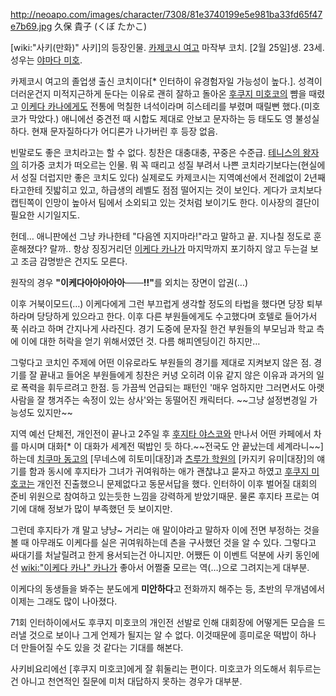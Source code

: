 http://neoapo.com/images/character/7308/81e3740199e5e981ba33fd65f47e7b69.jpg
久保 貴子 (くぼ たかこ)

[wiki:"사키(만화)" 사키]의 등장인물. [[카제코시 여고]] 마작부 코치. [2월 25일]생. 23세. 성우는 [[야마다 미호]].

카제코시 여고의 졸업생 출신 코치이다[* 인터하이 유경험자일 가능성이 높다.]. 성격이 더러운건지 미적지근하게 둔다는 이유로 괜히 잘하고 돌아온 [[후쿠지 미호코]]의 뺨을 때렸고 [[이케다 카나]]에게도 전통에 먹칠한 녀석이라며 히스테리를 부렸며 때릴뻔 했다.(미호코가 막았다.)
애니에선 중견전 때 시합도 제대로 안보고 문자하는 등 태도도 영 불성실하다. 현재 문자질하다가 어디론가 나가버린 후 등장 없음.

빈말로도 좋은 코치라고는 할 수 없다. 칭찬은 대충대충, 꾸중은 수준급. [[테니스의 왕자]]의 히가중 코치가 떠오르는 인물. 뭐 꼭 때리고 성질 부려서 나쁜 코치라기보다는(현실에서 성질 더럽지만 좋은 코치도 있다) 실제로도 카제코시는 지역예선에서 전례없이 2년째 타고한테 짓밟히고 있고, 하급생의 레벨도 점점 떨어지는 것이 보인다. 게다가 코치보다 캡틴쪽이 인망이 높아서 팀에서 소외되고 있는 것처럼 보이기도 한다. 이사장의 결단이 필요한 시기일지도.   

헌데… 애니판에선 그냥 카나한테 "다음엔 지지마라!"라고 말하고 끝. 지나칠 정도로 훈훈해졌다? 랄까.. 항상 징징거리던 [[이케다 카나]]가 마지막까지 포기하지 않고 두는걸 보고 조금 감명받은 건지도 모른다.

원작의 경우 '''"이케다아아아아아───!!"'''를 외치는 장면이 압권(…)

이후 거북이모드(…) 이케다에게 그런 부끄럽게 생각할 정도의 타법을 했다면 당장 퇴부하라며 당당하게 있으라고 한다. 이후 다른 부원들에게도 수고했다며 호텔로 들어가서 푹 쉬라고 하며 간지나게 사라진다. 경기 도중에 문자질 한건 부원들의 부모님과 학교 측에 이에 대한 허락을 얻기 위해서였던 것. 다름 해피엔딩이긴 하지만…

그렇다고 코치인 주제에 어떤 이유로라도 부원들의 경기를 제대로 지켜보지 않은 점. 경기를 잘 끝내고 들어온 부원들에게 칭찬은 커녕 오히려 이유 같지 않은 이유과 과거의 일로 폭력을 휘두르려고 한점. 등 가끔씩 언급되는 패턴인 '매우 엄하지만 그러면서도 아랫사람을 잘 챙겨주는 속정이 있는 상사'와는 동떨어진 캐릭터다.
~~그냥 설정변경일 가능성도 있지만~~ 

지역 예선 단체전, 개인전이 끝나고 2주일 후 [[후지타 야스코]]와 만나서 어떤 카페에서 차를 마시며 대화[* 이 대화가 세계전 떡밥인 듯 하다.~~전국도 안 끝났는데 세계라니~~]하는데 [[치쿠마 동고]]의 [무네스에 히토미|대장]과 [[츠루가 학원]]의 [카지키 유미|대장]의 얘기를 함과 동시에 후지타가 그녀가 귀여워하는 애가 괜찮냐고 묻자고 하였고 [[후쿠지 미호코]]는 개인전 진출했으니 문제없다고 동문서답을 했다. 인터하이 이후 벌어질 대회의 준비 위원으로 참여하고 있는듯한 느낌을 강력하게 받았기때문. 물론 후지타 프로는 여기에 대해 정보가 많이 부족했던 듯 보이지만.

그런데 후지타가 걔 말고 냥냥~ 거리는 애 말이야라고 말하자 이에 전면 부정하는 것을 볼 때 아무래도 이케다를 실은 귀여워하는데 츤을 구사했던 것을 알 수 있다. 그렇다고 싸대기를 처날릴려고 한게 용서되는건 아니지만. 어쨌든 이 이벤트 덕분에 사키 동인에선 [[wiki:"이케다 카나" 카나]]가 좋아서 어쩔줄 모르는 역(…)으로 그려지는게 대부분.

이케다의 동생들을 봐주는 분도에게 '''미안하다'''고 전화까지 해주는 등, 초반의 무개념에서 이제는 그래도 많이 나아졌다. 

71회 인터하이에서도 후쿠지 미호코의 개인전 선발로 인해 대회장에 어떻게든 모습을 드러낼 것으로 보이나 그게 언제가 될지는 알 수 없다. 이것때문에 흥미로운 떡밥이 하나 더 만들어질 수도 있을 것 같다는 기대를 해본다. 

사키비요리에선 [후쿠지 미호코]에게 잘 휘둘리는 편이다. 미호코가 의도해서 휘두르는 건 아니고 천연적인 질문에 미처 대답하지 못하는 경우가 대부분.
